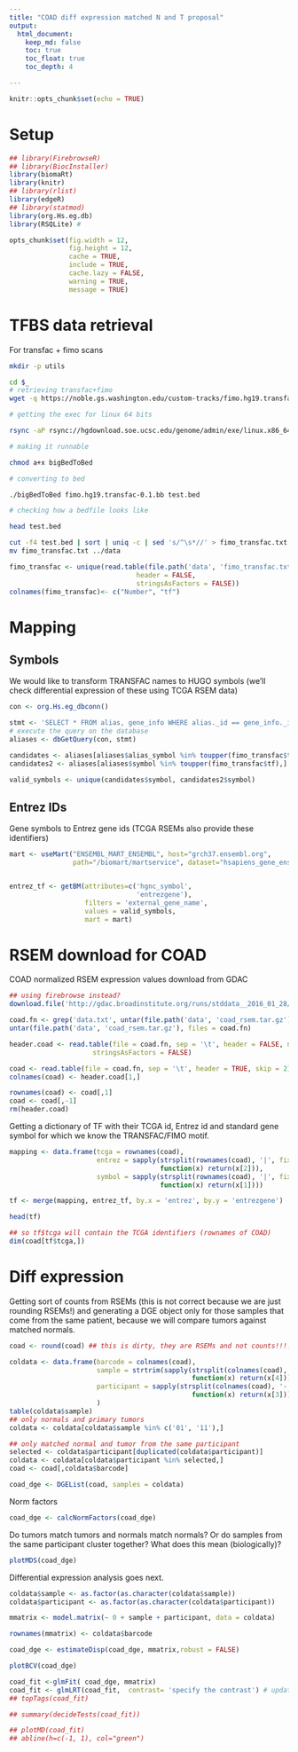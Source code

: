 ```yaml
---
title: "COAD diff expression matched N and T proposal"
output:
  html_document:
    keep_md: false
    toc: true
    toc_float: true
    toc_depth: 4

---
```


```r
knitr::opts_chunk$set(echo = TRUE)
```

# Setup

```r
## library(FirebrowseR)
## library(BiocInstaller)
library(biomaRt)
library(knitr)
## library(rlist)
library(edgeR)
## library(statmod)
library(org.Hs.eg.db)
library(RSQLite) #
```

```r

opts_chunk$set(fig.width = 12,
               fig.height = 12,
               cache = TRUE,
               include = TRUE,
               cache.lazy = FALSE,
               warning = TRUE,
               message = TRUE)

```
# TFBS data retrieval

For transfac + fimo scans

```bash
mkdir -p utils 

cd $_
# retrieving transfac+fimo
wget -q https://noble.gs.washington.edu/custom-tracks/fimo.hg19.transfac-0.1.bb

# getting the exec for linux 64 bits

rsync -aP rsync://hgdownload.soe.ucsc.edu/genome/admin/exe/linux.x86_64/bigBedToBed .

# making it runnable

chmod a+x bigBedToBed

# converting to bed

./bigBedToBed fimo.hg19.transfac-0.1.bb test.bed

# checking how a bedfile looks like

head test.bed

cut -f4 test.bed | sort | uniq -c | sed 's/^\s*//' > fimo_transfac.txt
mv fimo_transfac.txt ../data

```

```r
fimo_transfac <- unique(read.table(file.path('data', 'fimo_transfac.txt'),
                                header = FALSE,
                                stringsAsFactors = FALSE))
colnames(fimo_transfac)<- c("Number", "tf")

```


# Mapping

## Symbols

We would like to transform TRANSFAC names to HUGO symbols (we'll check differential expression of these using TCGA RSEM data)

```r

con <- org.Hs.eg_dbconn()

stmt <- 'SELECT * FROM alias, gene_info WHERE alias._id == gene_info._id;'
# execute the query on the database
aliases <- dbGetQuery(con, stmt)

candidates <- aliases[aliases$alias_symbol %in% toupper(fimo_transfac$tf),]
candidates2 <- aliases[aliases$symbol %in% toupper(fimo_transfac$tf),]

valid_symbols <- unique(candidates$symbol, candidates2$symbol)
```

## Entrez IDs

Gene symbols to Entrez gene ids (TCGA RSEMs also provide these identifiers)

```r

mart <- useMart("ENSEMBL_MART_ENSEMBL", host="grch37.ensembl.org",
                path="/biomart/martservice", dataset="hsapiens_gene_ensembl")


entrez_tf <- getBM(attributes=c('hgnc_symbol', 
                                'entrezgene'), 
                   filters = 'external_gene_name', 
                   values = valid_symbols,
                   mart = mart)

```

# RSEM download for COAD

COAD normalized RSEM expression values download from GDAC

```r

## using firebrowse instead?
download.file('http://gdac.broadinstitute.org/runs/stddata__2016_01_28/data/COAD/20160128/gdac.broadinstitute.org_COAD.Merge_rnaseqv2__illuminahiseq_rnaseqv2__unc_edu__Level_3__RSEM_genes_normalized__data.Level_3.2016012800.0.0.tar.gz',  destfile = file.path('data', 'coad_rsem.tar.gz'))

coad.fn <- grep('data.txt', untar(file.path('data', 'coad_rsem.tar.gz'), list = TRUE), value = TRUE)
untar(file.path('data', 'coad_rsem.tar.gz'), files = coad.fn)

header.coad <- read.table(file = coad.fn, sep = '\t', header = FALSE, nrow = 1,
                     stringsAsFactors = FALSE)

coad <- read.table(file = coad.fn, sep = '\t', header = TRUE, skip = 2)
colnames(coad) <- header.coad[1,]

rownames(coad) <- coad[,1]
coad <- coad[,-1]
rm(header.coad)

```

Getting a dictionary of TF with their TCGA id, Entrez id and standard gene symbol for which we know the TRANSFAC/FIMO motif.


```r
mapping <- data.frame(tcga = rownames(coad),
                      entrez = sapply(strsplit(rownames(coad), '|', fixed = TRUE),
                                      function(x) return(x[2])),
                      symbol = sapply(strsplit(rownames(coad), '|', fixed = TRUE),
                                      function(x) return(x[1])))

tf <- merge(mapping, entrez_tf, by.x = 'entrez', by.y = 'entrezgene')

head(tf)

## so tf$tcga will contain the TCGA identifiers (rownames of COAD)
dim(coad[tf$tcga,])

```

# Diff expression

Getting sort of counts from RSEMs (this is not correct because we are just rounding RSEMs!) and generating a DGE object only for those samples that come from the same patient, because we will compare tumors against matched normals.

```r

coad <- round(coad) ## this is dirty, they are RSEMs and not counts!!!!!!!

coldata <- data.frame(barcode = colnames(coad),
                      sample = strtrim(sapply(strsplit(colnames(coad), '-', fixed = TRUE),
                                              function(x) return(x[4])), 2),
                      participant = sapply(strsplit(colnames(coad), '-', fixed = TRUE),
                                              function(x) return(x[3]))
                      )
table(coldata$sample)
## only normals and primary tumors
coldata <- coldata[coldata$sample %in% c('01', '11'),]

## only matched normal and tumor from the same participant
selected <- coldata$participant[duplicated(coldata$participant)]
coldata <- coldata[coldata$participant %in% selected,]
coad <- coad[,coldata$barcode]

coad_dge <- DGEList(coad, samples = coldata)

```

Norm factors

```r
coad_dge <- calcNormFactors(coad_dge)

```
Do tumors match tumors and normals match normals? Or do samples from the same participant cluster together? What does this mean (biologically)?

```r
plotMDS(coad_dge)
```

Differential expression analysis goes next.

```r
coldata$sample <- as.factor(as.character(coldata$sample))
coldata$participant <- as.factor(as.character(coldata$participant))

mmatrix <- model.matrix(~ 0 + sample + participant, data = coldata)

rownames(mmatrix) <- coldata$barcode

```

```r

coad_dge <- estimateDisp(coad_dge, mmatrix,robust = FALSE)
```


```r
plotBCV(coad_dge)
```



```r
coad_fit <-glmFit( coad_dge, mmatrix)
coad_fit <- glmLRT(coad_fit,  contrast= 'specify the contrast') # update the contrast
## topTags(coad_fit)

```


```r
## summary(decideTests(coad_fit))
```

```r
## plotMD(coad_fit)
## abline(h=c(-1, 1), col="green")
```
